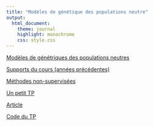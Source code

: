 ```yaml
---
title: "Modèles de génétique des populations neutre"
output:
  html_document:
    theme: journal
    highlight: monochrome
    css: style.css
---
```


[Modèles de génétriques des populations neutres](http://masedki.github.io/enseignements/pdfs/genpops/Article_GenPop.pdf)

[Supports du cours (années précédentes)](http://masedki.github.io/enseignements/pdfs/genpops/SlidesGenPop.pdf)

[Méthodes non-supervisées](http://masedki.github.io/enseignements/pdfs/genpops/presentation.pdf)

[Un petit TP](http://masedki.github.io/enseignements/pdfs/genpops/TP_genpop.pdf)

[Article](http://masedki.github.io/enseignements/pdfs/genpops/aoasGenClust.pdf)

[Code du TP](http://masedki.github.io/enseignements/pdfs/genpops/HumanGenMAP.R)